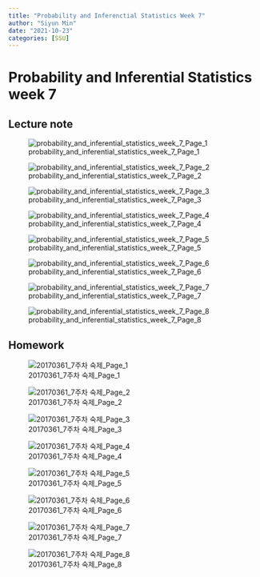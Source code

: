 ```yaml
---
title: "Probability and Inferenctial Statistics Week 7"
author: "Siyun Min"
date: "2021-10-23"
categories: [SSU]
---
```

# Probability and Inferential Statistics week 7

## Lecture note

![probability_and_inferential_statistics_week_7_Page_1](./probability_and_inferential_statistics_week_7_Page_1.jpg)

![probability_and_inferential_statistics_week_7_Page_2](./probability_and_inferential_statistics_week_7_Page_2.jpg)

![probability_and_inferential_statistics_week_7_Page_3](./probability_and_inferential_statistics_week_7_Page_3.jpg)

![probability_and_inferential_statistics_week_7_Page_4](./probability_and_inferential_statistics_week_7_Page_4.jpg)

![probability_and_inferential_statistics_week_7_Page_5](./probability_and_inferential_statistics_week_7_Page_5.jpg)

![probability_and_inferential_statistics_week_7_Page_6](./probability_and_inferential_statistics_week_7_Page_6.jpg)

![probability_and_inferential_statistics_week_7_Page_7](./probability_and_inferential_statistics_week_7_Page_7.jpg)

![probability_and_inferential_statistics_week_7_Page_8](./probability_and_inferential_statistics_week_7_Page_8.jpg)

## Homework

![20170361_7주차 숙제_Page_1](./20170361_7주차 숙제_Page_1.jpg)

![20170361_7주차 숙제_Page_2](./20170361_7주차 숙제_Page_2.jpg)

![20170361_7주차 숙제_Page_3](./20170361_7주차 숙제_Page_3.jpg)

![20170361_7주차 숙제_Page_4](./20170361_7주차 숙제_Page_4.jpg)

![20170361_7주차 숙제_Page_5](./20170361_7주차 숙제_Page_5.jpg)

![20170361_7주차 숙제_Page_6](./20170361_7주차 숙제_Page_6.jpg)

![20170361_7주차 숙제_Page_7](./20170361_7주차 숙제_Page_7.jpg)

![20170361_7주차 숙제_Page_8](./20170361_7주차 숙제_Page_8.jpg)

